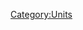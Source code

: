{{Unit
| name = Fire Mage
| image = N/A
| type = {{TypeLink|type=Arcane}}, {{TypeLink|type=Ranged}}
| hp = 70
| dps = 29
| trait = +5% to damage dealt by {{TypeLink|type=Arcane}} troops for each Fire Mage on the battlefield, up to 50%.
| produced_by = [[Academy of Fire]]
}}

[[Category:Units]]